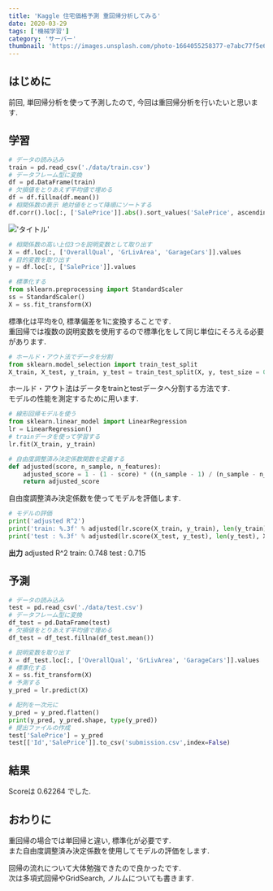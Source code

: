 ```yaml
---
title: 'Kaggle 住宅価格予測 重回帰分析してみる'
date: 2020-03-29
tags: ['機械学習']
category: 'サーバー'
thumbnail: 'https://images.unsplash.com/photo-1664055258377-e7abc77f5e69?crop=entropy&cs=tinysrgb&fit=max&fm=jpg&ixid=MnwzNzQ1NzR8MHwxfHJhbmRvbXx8fHx8fHx8fDE2NjY1Mjk3NTc&ixlib=rb-4.0.3&q=80&w=1080'
---
```


## はじめに

前回, 単回帰分析を使って予測したので, 今回は重回帰分析を行いたいと思います.

## 学習

```python
# データの読み込み
train = pd.read_csv('./data/train.csv')
# データフレーム型に変換
df = pd.DataFrame(train)
# 欠損値をとりあえず平均値で埋める
df = df.fillna(df.mean())
# 相関係数の表示 絶対値をとって降順にソートする
df.corr().loc[:, ['SalePrice']].abs().sort_values('SalePrice', ascending = False)
```

!['タイトル'](https://i.gyazo.com/8af0812c6722def79d618cd9b573021d.png)

```python
# 相関係数の高い上位3つを説明変数として取り出す
X = df.loc[:, ['OverallQual', 'GrLivArea', 'GarageCars']].values
# 目的変数を取り出す
y = df.loc[:, ['SalePrice']].values
```

```python
# 標準化する
from sklearn.preprocessing import StandardScaler
ss = StandardScaler()
X = ss.fit_transform(X)
```

標準化は平均を0, 標準偏差を1に変換することです.\
重回帰では複数の説明変数を使用するので標準化をして同じ単位にそろえる必要があります.

```python
# ホールド・アウト法でデータを分割
from sklearn.model_selection import train_test_split
X_train, X_test, y_train, y_test = train_test_split(X, y, test_size = 0.3, random_state = 0)
```

ホールド・アウト法はデータをtrainとtestデータへ分割する方法です.\
モデルの性能を測定するために用います.

```python
# 線形回帰モデルを使う
from sklearn.linear_model import LinearRegression
lr = LinearRegression()
# trainデータを使って学習する
lr.fit(X_train, y_train)
```

```python
# 自由度調整済み決定係数関数を定義する
def adjusted(score, n_sample, n_features):
    adjusted_score = 1 - (1 - score) * ((n_sample - 1) / (n_sample - n_features - 1))
    return adjusted_score
```

自由度調整済み決定係数を使ってモデルを評価します.

```python
# モデルの評価
print('adjusted R^2')
print('train: %.3f' % adjusted(lr.score(X_train, y_train), len(y_train),X_train.shape[1]))
print('test : %.3f' % adjusted(lr.score(X_test, y_test), len(y_test), X_test.shape[1]))
```

**出力** adjusted R^2 train: 0.748 test : 0.715

## 予測

```python
# データの読み込み
test = pd.read_csv('./data/test.csv')
# データフレーム型に変換
df_test = pd.DataFrame(test)
# 欠損値をとりあえず平均値で埋める
df_test = df_test.fillna(df_test.mean())
```

```python
# 説明変数を取り出す
X = df_test.loc[:, ['OverallQual', 'GrLivArea', 'GarageCars']].values
# 標準化する
X = ss.fit_transform(X)
# 予測する
y_pred = lr.predict(X)
```

```python
# 配列を一次元に
y_pred = y_pred.flatten()
print(y_pred, y_pred.shape, type(y_pred))
# 提出ファイルの作成
test['SalePrice'] = y_pred
test[['Id','SalePrice']].to_csv('submission.csv',index=False)
```

## 結果

Scoreは 0.62264 でした.

## おわりに

重回帰の場合では単回帰と違い, 標準化が必要です.\
また自由度調整済み決定係数を使用してモデルの評価をします.

回帰の流れについて大体勉強できたので良かったです.\
次は多項式回帰やGridSearch, ノルムについても書きます.
